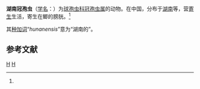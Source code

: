 {{Speciesbox
| genus = Mitraspora
| species = hunanensis
| authority = (Chen, 1998)<ref name='id9318'>{{cite web| url =http://www.bioinfo.cn/db05/BjdwSpecies.php?action=view&id=9318| title =湖南冠孢虫| work =《中国动物物种编目数据库》| publisher =中国科学院微生物研究所| author =中国科学院动物研究所| accessdate =2009-04-16| deadurl =yes| archiveurl =https://web.archive.org/web/20160305081453/http://www.bioinfo.cn/db05/BjdwSpecies.php?action=view&id=9318| archivedate =2016-03-05}}</ref>
}}

'''湖南冠孢虫'''（[[学名|学名]]：{{lang|la|''Mitraspora hunanensis''}}）为[[球孢虫科|球孢虫科]][[冠孢虫属|冠孢虫属]]的动物。在中国，分布于[[湖南|湖南]]等，营[[寄生|寄生]]生活，寄生在鲫的膀胱。<ref name='id9318'/>

其[[种加词|种加词]]“''hunanensis''”意为“湖南的”。

== 参考文献 ==
{{reflist}}

{{Taxonbar}}

[[Category:1998年描述的动物|H]]
[[Category:冠孢虫属|H]]


{{Cnidarian-stub}}